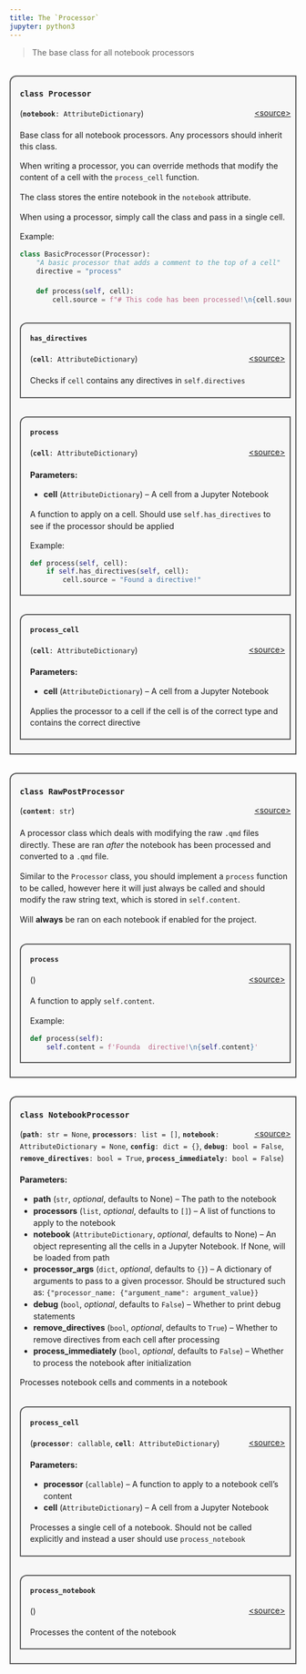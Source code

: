 ```yaml
---
title: The `Processor`
jupyter: python3
---
```



> The base class for all notebook processors


<div style="background:#f7f7f7; border:2px solid #5a5a5a; border-top-width:2px; border-left-width: 2px; border-top-left-radius: 0.75rem; margin-top: 2rem; margin-bottom: 1.5rem; padding-left: 1rem; padding-right: .5rem;">

### `class Processor` {#nbquarto.processor.Processor}
[\<source\>](https://github.com/muellerzr/nbquarto/blob/main/src/nbquarto/processor.py#L22){style="float:right;font-size:.875rem;"}
<p style="font-size:.875rem;line-height:1.25rem;">
(**`notebook`**`: AttributeDictionary`)
</p>

<div style="font-size:.875rem;line-height:1.25rem;margin-bottom:1.25em; margin-top:1.25em; padding_bottom:0;">

Base class for all notebook processors.
Any processors should inherit this class.

When writing a processor, you can override methods that
modify the content of a cell with the `process_cell` function.

The class stores the entire notebook in the `notebook`
attribute.

When using a processor, simply call the class and pass
in a single cell.

Example:

```python
class BasicProcessor(Processor):
    "A basic processor that adds a comment to the top of a cell"
    directive = "process"

    def process(self, cell):
        cell.source = f"# This code has been processed!\n{cell.source}"
```

</div><div style="background:#f7f7f7; border:2px solid #5a5a5a; border-top-width:2px; border-left-width: 2px; border-top-left-radius: 0.75rem; margin-top: 2rem; margin-bottom: 1.5rem; padding-left: 1rem; padding-right: .5rem;">
#### `has_directives` {#nbquarto.processor.Processor.has_directives}
[\<source\>](https://github.com/muellerzr/nbquarto/blob/main/src/nbquarto/processor.py#L63){style="float:right;font-size:.875rem;"}
<p style="font-size:.875rem;line-height:1.25rem;">
(**`cell`**`: AttributeDictionary`)
</p>

<div style="font-size:.875rem;line-height:1.25rem;margin-bottom:1.25em; margin-top:1.25em; padding_bottom:0;">

Checks if `cell` contains any directives in `self.directives`

</div></div>
<div style="background:#f7f7f7; border:2px solid #5a5a5a; border-top-width:2px; border-left-width: 2px; border-top-left-radius: 0.75rem; margin-top: 2rem; margin-bottom: 1.5rem; padding-left: 1rem; padding-right: .5rem;">
#### `process` {#nbquarto.processor.Processor.process}
[\<source\>](https://github.com/muellerzr/nbquarto/blob/main/src/nbquarto/processor.py#L69){style="float:right;font-size:.875rem;"}
<p style="font-size:.875rem;line-height:1.25rem;">
(**`cell`**`: AttributeDictionary`)
</p>

<div style="font-size:.875rem;line-height:1.25rem;margin-bottom:1.25em; margin-top:1.25em; padding_bottom:0;">**Parameters:**

- **cell** (`AttributeDictionary`) --
  A cell from a Jupyter Notebook

A function to apply on a cell. Should use `self.has_directives`
to see if the processor should be applied



Example:
```python
def process(self, cell):
    if self.has_directives(self, cell):
        cell.source = "Found a directive!"
```

</div></div>
<div style="background:#f7f7f7; border:2px solid #5a5a5a; border-top-width:2px; border-left-width: 2px; border-top-left-radius: 0.75rem; margin-top: 2rem; margin-bottom: 1.5rem; padding-left: 1rem; padding-right: .5rem;">
#### `process_cell` {#nbquarto.processor.Processor.process_cell}
[\<source\>](https://github.com/muellerzr/nbquarto/blob/main/src/nbquarto/processor.py#L87){style="float:right;font-size:.875rem;"}
<p style="font-size:.875rem;line-height:1.25rem;">
(**`cell`**`: AttributeDictionary`)
</p>

<div style="font-size:.875rem;line-height:1.25rem;margin-bottom:1.25em; margin-top:1.25em; padding_bottom:0;">**Parameters:**

- **cell** (`AttributeDictionary`) --
  A cell from a Jupyter Notebook

Applies the processor to a cell if the cell is of the
correct type and contains the correct directive



</div></div>

</div>

<div style="background:#f7f7f7; border:2px solid #5a5a5a; border-top-width:2px; border-left-width: 2px; border-top-left-radius: 0.75rem; margin-top: 2rem; margin-bottom: 1.5rem; padding-left: 1rem; padding-right: .5rem;">

### `class RawPostProcessor` {#nbquarto.processor.RawPostProcessor}
[\<source\>](https://github.com/muellerzr/nbquarto/blob/main/src/nbquarto/processor.py#L110){style="float:right;font-size:.875rem;"}
<p style="font-size:.875rem;line-height:1.25rem;">
(**`content`**`: str`)
</p>

<div style="font-size:.875rem;line-height:1.25rem;margin-bottom:1.25em; margin-top:1.25em; padding_bottom:0;">

A processor class which deals with modifying the raw `.qmd` files
directly. These are ran *after* the notebook has been processed
and converted to a `.qmd` file.

Similar to the `Processor` class, you should implement a
`process` function to be called, however here it will
just always be called and should modify the raw string
text, which is stored in `self.content`.

Will **always** be ran on each notebook if enabled for the
project.

</div><div style="background:#f7f7f7; border:2px solid #5a5a5a; border-top-width:2px; border-left-width: 2px; border-top-left-radius: 0.75rem; margin-top: 2rem; margin-bottom: 1.5rem; padding-left: 1rem; padding-right: .5rem;">
#### `process` {#nbquarto.processor.RawPostProcessor.process}
[\<source\>](https://github.com/muellerzr/nbquarto/blob/main/src/nbquarto/processor.py#L135){style="float:right;font-size:.875rem;"}
<p style="font-size:.875rem;line-height:1.25rem;">
()
</p>

<div style="font-size:.875rem;line-height:1.25rem;margin-bottom:1.25em; margin-top:1.25em; padding_bottom:0;">

A function to apply `self.content`.

Example:
```python
def process(self):
    self.content = f'Founda  directive!\n{self.content}'
```

</div></div>

</div>

<div style="background:#f7f7f7; border:2px solid #5a5a5a; border-top-width:2px; border-left-width: 2px; border-top-left-radius: 0.75rem; margin-top: 2rem; margin-bottom: 1.5rem; padding-left: 1rem; padding-right: .5rem;">

### `class NotebookProcessor` {#nbquarto.processor.NotebookProcessor}
[\<source\>](https://github.com/muellerzr/nbquarto/blob/main/src/nbquarto/processor.py#L154){style="float:right;font-size:.875rem;"}
<p style="font-size:.875rem;line-height:1.25rem;">
(**`path`**`: str = None`, **`processors`**`: list = []`, **`notebook`**`: AttributeDictionary = None`, **`config`**`: dict = {}`, **`debug`**`: bool = False`, **`remove_directives`**`: bool = True`, **`process_immediately`**`: bool = False`)
</p>

<div style="font-size:.875rem;line-height:1.25rem;margin-bottom:1.25em; margin-top:1.25em; padding_bottom:0;">**Parameters:**

- **path** (`str`, *optional*, defaults to None) --
  The path to the notebook
- **processors** (`list`, *optional*, defaults to `[]`) --
  A list of functions to apply to the notebook
- **notebook** (`AttributeDictionary`, *optional*, defaults to None) --
  An object representing all the cells in a Jupyter Notebook.
  If None, will be loaded from path
- **processor_args** (`dict`, *optional*, defaults to `{}`) --
  A dictionary of arguments to pass to a given processor.
  Should be structured such as: `{"processor_name: {"argument_name": argument_value}}`
- **debug** (`bool`, *optional*, defaults to `False`) --
  Whether to print debug statements
- **remove_directives** (`bool`, *optional*, defaults to `True`) --
  Whether to remove directives from each cell after processing
- **process_immediately** (`bool`, *optional*, defaults to `False`) --
  Whether to process the notebook after initialization

Processes notebook cells and comments in a notebook



</div><div style="background:#f7f7f7; border:2px solid #5a5a5a; border-top-width:2px; border-left-width: 2px; border-top-left-radius: 0.75rem; margin-top: 2rem; margin-bottom: 1.5rem; padding-left: 1rem; padding-right: .5rem;">
#### `process_cell` {#nbquarto.processor.NotebookProcessor.process_cell}
[\<source\>](https://github.com/muellerzr/nbquarto/blob/main/src/nbquarto/processor.py#L200){style="float:right;font-size:.875rem;"}
<p style="font-size:.875rem;line-height:1.25rem;">
(**`processor`**`: callable`, **`cell`**`: AttributeDictionary`)
</p>

<div style="font-size:.875rem;line-height:1.25rem;margin-bottom:1.25em; margin-top:1.25em; padding_bottom:0;">**Parameters:**

- **processor** (`callable`) --
  A function to apply to a notebook cell's content
- **cell** (`AttributeDictionary`) --
  A cell from a Jupyter Notebook

Processes a single cell of a notebook. Should not be called
explicitly and instead a user should use `process_notebook`



</div></div>
<div style="background:#f7f7f7; border:2px solid #5a5a5a; border-top-width:2px; border-left-width: 2px; border-top-left-radius: 0.75rem; margin-top: 2rem; margin-bottom: 1.5rem; padding-left: 1rem; padding-right: .5rem;">
#### `process_notebook` {#nbquarto.processor.NotebookProcessor.process_notebook}
[\<source\>](https://github.com/muellerzr/nbquarto/blob/main/src/nbquarto/processor.py#L218){style="float:right;font-size:.875rem;"}
<p style="font-size:.875rem;line-height:1.25rem;">
()
</p>

<div style="font-size:.875rem;line-height:1.25rem;margin-bottom:1.25em; margin-top:1.25em; padding_bottom:0;">

Processes the content of the notebook

</div></div>

</div>

